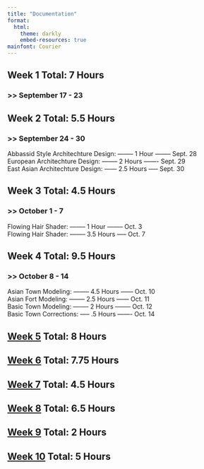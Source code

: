 ```yaml
---
title: "Documentation"
format:
  html:
    theme: darkly
    embed-resources: true
mainfont: Courier
---
```


## Week 1 Total: 7 Hours
### >> September 17 - 23

## Week 2 Total: 5.5 Hours
### >> September 24 - 30

Abbassid Style Architechture Design: -------- 1 Hour -------- Sept. 28\
European Architechture Design: -------- 2 Hours ------- Sept. 29\
East Asian Architechture Design: ------ 2.5 Hours ----- Sept. 30

## Week 3 Total: 4.5 Hours
### >> October 1 - 7

Flowing Hair Shader: -------- 1 Hour -------- Oct. 3\
Flowing Hair Shader: -------- 3.5 Hours ----- Oct. 7

## Week 4 Total: 9.5 Hours
### >> October 8 - 14
Asian Town Modeling: -------- 4.5 Hours ------ Oct. 10\
Asian Fort Modeling: -------- 2.5 Hours ------ Oct. 11\
Basic Town Modeling: -------- 2 Hours -------- Oct. 12\
Basic Town Corrections: ----- .5 Hours ------- Oct. 14


## [Week 5](Weeklies/Week%205.html) Total: 8 Hours

## [Week 6](Weeklies/Week%206.html) Total: 7.75 Hours

## [Week 7](Weeklies/Week%207.html) Total: 4.5 Hours

## [Week 8](Weeklies/Week%208.html) Total: 6.5 Hours

## [Week 9](Weeklies/Week%208.html) Total: 2 Hours

## [Week 10](Weeklies/Week%2010.html) Total: 5 Hours
